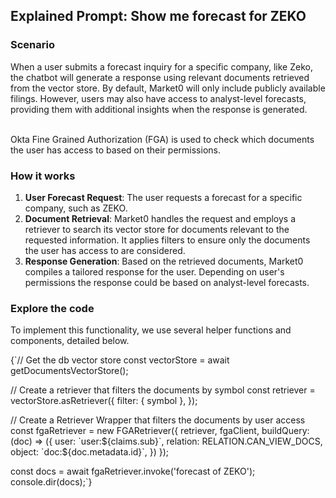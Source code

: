 ## **Explained Prompt**: Show me forecast for ZEKO

<UseCase type="authorization-rag" />

### Scenario

When a user submits a forecast inquiry for a specific company, like Zeko, the chatbot will generate a response using relevant documents retrieved from the vector store. By default, Market0 will only include publicly available filings. However, users may also have access to analyst-level forecasts, providing them with additional insights when the response is generated.

<br />
Okta Fine Grained Authorization (FGA) is used to check which documents the user has access to based on their permissions.

### How it works

1. **User Forecast Request**: The user requests a forecast for a specific company, such as ZEKO.
2. **Document Retrieval**: Market0 handles the request and employs a retriever to search its vector store for documents relevant to the requested information. It applies filters to ensure only the documents the user has access to are considered.
3. **Response Generation**: Based on the retrieved documents, Market0 compiles a tailored response for the user. Depending on user's permissions the response could be based on analyst-level forecasts.

### Explore the code

To implement this functionality, we use several helper functions and components, detailed below.

<CodeBlock title="FGARetriever (withCheckPermission)" example="https://github.com/auth0-lab/market0/blob/main/llm/actions/newsletter.ts" code="https://github.com/auth0-lab/market0/blob/main/sdk/fga/langchain/rag.ts">
{`// Get the db vector store
const vectorStore = await getDocumentsVectorStore();

// Create a retriever that filters the documents by symbol
const retriever = vectorStore.asRetriever({
    filter: { symbol },
});

// Create a Retriever Wrapper that filters the documents by user access
const fgaRetriever = new FGARetriever({
    retriever,
    fgaClient,
    buildQuery: (doc) => ({
        user: \`user:\${claims.sub}\`,
        relation: RELATION.CAN_VIEW_DOCS,
        object: \`doc:\${doc.metadata.id}\`,
    })
});

const docs = await fgaRetriever.invoke('forecast of ZEKO');
console.dir(docs);`}

</CodeBlock>
